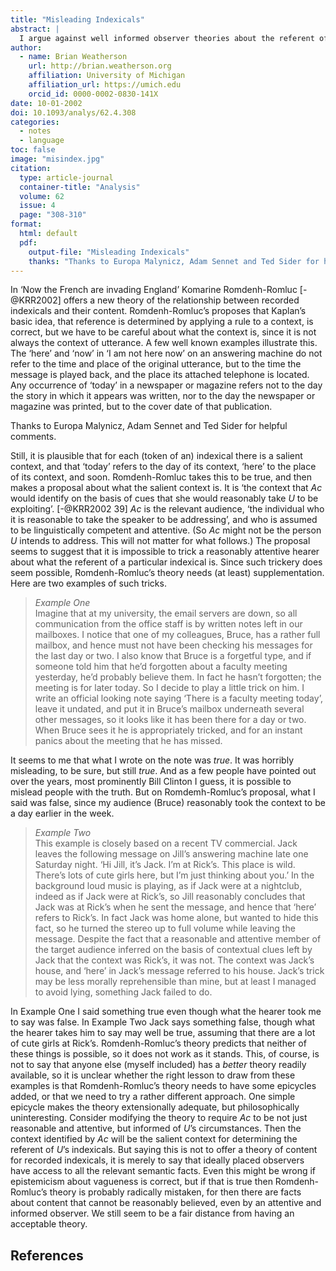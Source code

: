 ```yaml
---
title: "Misleading Indexicals"
abstract: |
  I argue against well informed observer theories about the referent of indexicals.
author:
  - name: Brian Weatherson 
    url: http://brian.weatherson.org
    affiliation: University of Michigan
    affiliation_url: https://umich.edu
    orcid_id: 0000-0002-0830-141X
date: 10-01-2002
doi: 10.1093/analys/62.4.308
categories:
  - notes
  - language
toc: false
image: "misindex.jpg"
citation:
  type: article-journal
  container-title: "Analysis"
  volume: 62
  issue: 4
  page: "308-310"
format:
  html: default
  pdf:
    output-file: "Misleading Indexicals"
    thanks: "Thanks to Europa Malynicz, Adam Sennet and Ted Sider for helpful comments."
---
```


In 'Now the French are invading England' Komarine Romdenh-Romluc [-@KRR2002] offers a new theory of the relationship between recorded indexicals and their content. Romdenh-Romluc's proposes that Kaplan's basic idea, that reference is determined by applying a rule to a context, is correct, but we have to be careful about what the context is, since it is not always the context of utterance. A few well known examples illustrate this. The 'here' and 'now' in 'I am not here now' on an answering machine do not refer to the time and place of the original utterance, but to the time the message is played back, and the place its attached telephone is located. Any occurrence of 'today' in a newspaper or magazine refers not to the day the story in which it appears was written, nor to the day the newspaper or magazine was printed, but to the cover date of that publication.

::: {.content-visible when-format="html"}
<aside>
Thanks to Europa Malynicz, Adam Sennet and Ted Sider for helpful comments.
</aside>
:::

Still, it is plausible that for each (token of an) indexical there is a salient context, and that 'today' refers to the day of its context, 'here' to the place of its context, and soon. Romdenh-Romluc takes this to be true, and then makes a proposal about what the salient context is. It is 'the context that *Ac* would identify on the basis of cues that she would reasonably take *U* to be exploiting'. [-@KRR2002 39] *Ac* is the relevant audience, 'the individual who it is reasonable to take the speaker to be addressing', and who is assumed to be linguistically competent and attentive. (So *Ac* might not be the person *U* intends to address. This will not matter for what follows.) The proposal seems to suggest that it is impossible to trick a reasonably attentive hearer about what the referent of a particular indexical is. Since such trickery does seem possible, Romdenh-Romluc's theory needs (at least) supplementation. Here are two examples of such tricks.

> *Example One*  
> Imagine that at my university, the email servers are down, so all communication from the office staff is by written notes left in our mailboxes. I notice that one of my colleagues, Bruce, has a rather full mailbox, and hence must not have been checking his messages for the last day or two. I also know that Bruce is a forgetful type, and if someone told him that he'd forgotten about a faculty meeting yesterday, he'd probably believe them. In fact he hasn't forgotten; the meeting is for later today. So I decide to play a little trick on him. I write an official looking note saying 'There is a faculty meeting today', leave it undated, and put it in Bruce's mailbox underneath several other messages, so it looks like it has been there for a day or two. When Bruce sees it he is appropriately tricked, and for an instant panics about the meeting that he has missed.

It seems to me that what I wrote on the note was *true*. It was horribly misleading, to be sure, but still *true*. And as a few people have pointed out over the years, most prominently Bill Clinton I guess, it is possible to mislead people with the truth. But on Romdemh-Romluc's proposal, what I said was false, since my audience (Bruce) reasonably took the context to be a day earlier in the week.

> *Example Two*  
> This example is closely based on a recent TV commercial. Jack leaves the following message on Jill's answering machine late one Saturday night. 'Hi Jill, it's Jack. I'm at Rick's. This place is wild. There's lots of cute girls here, but I'm just thinking about you.' In the background loud music is playing, as if Jack were at a nightclub, indeed as if Jack were at Rick's, so Jill reasonably concludes that Jack was at Rick's when he sent the message, and hence that 'here' refers to Rick's. In fact Jack was home alone, but wanted to hide this fact, so he turned the stereo up to full volume while leaving the message. Despite the fact that a reasonable and attentive member of the target audience inferred on the basis of contextual clues left by Jack that the context was Rick's, it was not. The context was Jack's house, and 'here' in Jack's message referred to his house. Jack's trick may be less morally reprehensible than mine, but at least I managed to avoid lying, something Jack failed to do.

In Example One I said something true even though what the hearer took me to say was false. In Example Two Jack says something false, though what the hearer takes him to say may well be true, assuming that there are a lot of cute girls at Rick's. Romdenh-Romluc's theory predicts that neither of these things is possible, so it does not work as it stands. This, of course, is not to say that anyone else (myself included) has a *better* theory readily available, so it is unclear whether the right lesson to draw from these examples is that Romdenh-Romluc's theory needs to have some epicycles added, or that we need to try a rather different approach. One simple epicycle makes the theory extensionally adequate, but philosophically uninteresting. Consider modifying the theory to require *Ac* to be not just reasonable and attentive, but informed of *U*'s circumstances. Then the context identified by *Ac* will be the salient context for determining the referent of *U*'s indexicals. But saying this is not to offer a theory of content for recorded indexicals, it is merely to say that ideally placed observers have access to all the relevant semantic facts. Even this might be wrong if epistemicism about vagueness is correct, but if that is true then Romdenh-Romluc's theory is probably radically mistaken, for then there are facts about content that cannot be reasonably believed, even by an attentive and informed observer. We still seem to be a fair distance from having an acceptable theory.

::: {.content-visible when-format="pdf"}
## References {-}
:::